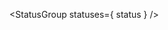 
<StatusGroup statuses={ status } />

<Title />

<Description />

<Primary />
<ArgsTable story={PRIMARY_STORY} />
<Stories />

## Twig

- [Usage](#usage)
- [Options](#options)


### Usage

Icons can be called with the macro and options:

```twig
{% from '@miz/components/icon/icon.twig' import IconSVG as iconsvg %}

{% set socialsvgOptions = {
  "class":    "miz-icon--md",
  "name":     "facebook"
} %}

{{ socialsvg( socialsvgOptions ) }}

```

That code will output:

```html
<!-- Icon output -->
<svg class="miz-icon miz-icon__svg miz-icon--md miz-svg--facebook" aria-hidden="true">
    <use xlink:href="/images/icons/svg/sprite.symbol.svg#facebook"></use>
</svg>
```

### Options

Note that `name` is required for the SVG icon to populate.

| Param        | Default                             | Values | Description                                                                                                                 |
|--------------|-------------------------------------|--------|-----------------------------------------------------------------------------------------------------------------------------|
| `class`      | `miz-icon` <br /> `miz-icon__svg`   | String | Additional classes appended to the icon                                                                                     |
| `attributes` | `null`                              | Object | Attributes to be applied to the icon                                                                                        |
| `name`       | `null`                              | String | The name of the icon to be used. <br /> Options are `facebook`, `twitter`, `linkedin`, `youtube`, <br /> `instagram`, `google`, and `snapchat`  |
| `color`      | `miz-svg--name`                     | String | Color of the icon. <br />Left empty will default to brand specific colors. <br /> Additional options are `black` and `white`    |

